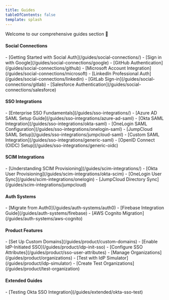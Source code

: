 ```yaml
---
title: Guides
tableOfContents: false
template: splash
---
```



<FlashNote>
Welcome to our comprehensive guides section 👋
</FlashNote>

<CardGrid>
  <div>
    <h4>Social Connections</h4>
    <SimpleList>
      - [Getting Started with Social Auth](/guides/social-connections/)
      - [Sign in with Google](/guides/social-connections/google)
      - [GitHub Authentication](/guides/social-connections/github)
      - [Microsoft Account Integration](/guides/social-connections/microsoft)
      - [LinkedIn Professional Auth](/guides/social-connections/linkedin)
      - [GitLab Sign-in](/guides/social-connections/gitlab)
      - [Salesforce Authentication](/guides/social-connections/salesforce)
    </SimpleList>
  </div>

  <div>
    <h4>SSO Integrations</h4>
    <SimpleList>
      - [Enterprise SSO Fundamentals](/guides/sso-integrations/)
      - [Azure AD SAML Setup Guide](/guides/sso-integrations/azure-ad-saml)
      - [Okta SAML Integration](/guides/sso-integrations/okta-saml)
      - [OneLogin SAML Configuration](/guides/sso-integrations/onelogin-saml)
      - [JumpCloud SAML Setup](/guides/sso-integrations/jumpcloud-saml)
      - [Custom SAML Integration](/guides/sso-integrations/generic-saml)
      - [OpenID Connect (OIDC) Setup](/guides/sso-integrations/generic-oidc)
    </SimpleList>
  </div>

   <div>
    <h4>SCIM Integrations</h4>
    <SimpleList>
      - [Understanding SCIM Provisioning](/guides/scim-integrations/)
      - [Okta User Provisioning](/guides/scim-integrations/okta-scim)
      - [OneLogin User Sync](/guides/scim-integrations/onelogin)
      - [JumpCloud Directory Sync](/guides/scim-integrations/jumpcloud)
    </SimpleList>
  </div>

  <div>
    <h4>Auth Systems</h4>
    <SimpleList>
      - [Migrate from Auth0](/guides/auth-systems/auth0)
      - [Firebase Integration Guide](/guides/auth-systems/firebase)
      - [AWS Cognito Migration](/guides/auth-systems/aws-cognito)
    </SimpleList>
  </div>

  <div>
    <h4>Product Features</h4>
    <SimpleList>
      - [Set Up Custom Domains](/guides/product/custom-domains)
      - [Enable IdP-Initiated SSO](/guides/product/idp-init-sso)
      - [Configure SSO Attributes](/guides/product/sso-user-attributes)
      - [Manage Organizations](/guides/product/organizations)
      - [Test with IdP Simulator](/guides/product/idp-simulator)
      - [Create Test Organizations](/guides/product/test-organization)
    </SimpleList>
  </div>

  <div>
    <h4>Extended Guides</h4>
    <SimpleList>
      - [Testing Okta SSO Integration](/guides/extended/okta-sso-test)
    </SimpleList>
  </div>
</CardGrid>
